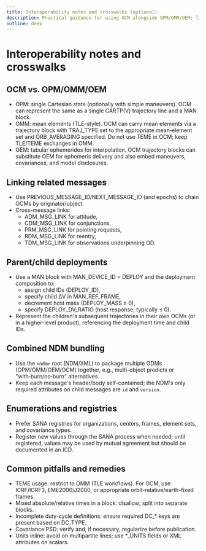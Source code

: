 ```yaml
---
title: Interoperability notes and crosswalks (optional)
description: Practical guidance for using OCM alongside OPM/OMM/OEM; linking, deployments, and combined NDM packaging
outline: deep
---
```


# Interoperability notes and crosswalks

## OCM vs. OPM/OMM/OEM

- OPM: single Cartesian state (optionally with simple maneuvers). OCM can represent the same as a single CARTP(V) trajectory line and a MAN block.
- OMM: mean elements (TLE-style). OCM can carry mean elements via a trajectory block with TRAJ_TYPE set to the appropriate mean‑element set and ORB_AVERAGING specified. Do not use TEME in OCM; keep TLE/TEME exchanges in OMM.
- OEM: tabular ephemerides for interpolation. OCM trajectory blocks can substitute OEM for ephemeris delivery and also embed maneuvers, covariances, and model disclosures.

## Linking related messages

- Use PREVIOUS_MESSAGE_ID/NEXT_MESSAGE_ID (and epochs) to chain OCMs by originator/object.
- Cross-message links:
  - ADM_MSG_LINK for attitude,
  - CDM_MSG_LINK for conjunctions,
  - PRM_MSG_LINK for pointing requests,
  - RDM_MSG_LINK for reentry,
  - TDM_MSG_LINK for observations underpinning OD.

## Parent/child deployments

- Use a MAN block with MAN_DEVICE_ID = DEPLOY and the deployment composition to:
  - assign child IDs (DEPLOY_ID),
  - specify child ΔV in MAN_REF_FRAME,
  - decrement host mass (DEPLOY_MASS ≤ 0),
  - specify DEPLOY_DV_RATIO (host response; typically ≤ 0).
- Represent the children's subsequent trajectories in their own OCMs (or in a higher-level product), referencing the deployment time and child IDs.

## Combined NDM bundling

- Use the `<ndm>` root (NDM/XML) to package multiple ODMs (OPM/OMM/OEM/OCM) together, e.g., multi-object predicts or "with‑burn/no‑burn" alternatives.
- Keep each message's header/body self-contained; the NDM's only required attributes on child messages are `id` and `version`.

## Enumerations and registries

- Prefer SANA registries for organizations, centers, frames, element sets, and covariance types.
- Register new values through the SANA process when needed; until registered, values may be used by mutual agreement but should be documented in an ICD.

## Common pitfalls and remedies

- TEME usage: restrict to OMM (TLE workflows). For OCM, use ICRF/ICRF3, EME2000/J2000, or appropriate orbit-relative/earth-fixed frames.
- Mixed absolute/relative times in a block: disallow; split into separate blocks.
- Incomplete duty-cycle definitions: ensure required DC_* keys are present based on DC_TYPE.
- Covariance PSD: verify and, if necessary, regularize before publication.
- Units inline: avoid on multipartite lines; use *_UNITS fields or XML attributes on scalars.